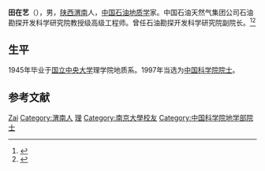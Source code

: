 {{Expand|time=2012-03-29T01:55:39+00:00 }}
{{Infobox person
| 姓名     = 田在艺
| 图像     = 
| 图像替代 = 
| 图像说明 = 
| 出生日期 = 1919年12月5日
| 出生地   = 陕西渭南
| 死亡日期 = <!-- {{Death date and age|YYYY|MM|DD|YYYY|MM|DD}}（死亡在前，出生在后） -->
| 死亡地   = 
| 国籍       = {{PRC}}
| 籍贯       = 
| 别名     = 
| 知名于   = 
| 职业     = [[石油地质学|石油地质学]]家
| 母校 = [[国立中央大学_(南京)|中央大学]]
}}

'''田在艺'''（{{bd|1919年|12月5日|2015年|3月3日|T田在艺}}），男，[[陕西|陕西]][[渭南|渭南]]人，[[中华人民共和国|中国]][[石油地质学|石油地质学]]家。中国石油天然气集团公司石油勘探开发科学研究院教授级高级工程师。曾任石油勘探开发科学研究院副院长。<ref>{{Cite web|title=田在艺|url=http://sourcedb.cas.cn/sourcedb_ad_cas/zw2/ysxx/dxb/|accessdate=|work=中国科学院学部与院士|archiveurl=https://web.archive.org/web/20120426134225/http://sourcedb.cas.cn/sourcedb_ad_cas/zw2/ysxx/dxb/|archivedate=2012-04-26 }}</ref><ref>{{Cite web |url=http://casad.cas.cn/doc/15779.html |title=田在艺院士 |accessdate=2018-07-30 |archive-date=2018-07-30 |archive-url=https://web.archive.org/web/20180730081203/http://casad.cas.cn/doc/15779.html |dead-url=no }}</ref>

== 生平 ==
1945年毕业于[[国立中央大学_(南京)|国立中央大学]]理学院地质系。1997年当选为[[中国科学院院士|中国科学院院士]]。

== 参考文献 ==
{{reflist}}

{{中国科学院地学部院士}}
{{Navboxes
| title  = 田在艺在[[全国科学技术名词审定委员会|全国科学技术名词审定委员会]]的职务
| list1  =
{{全国科学技术名词审定委员会第四届全国委员会}}
}}

{{Authority control}}
{{DEFAULTSORT:Tian}}
[[Category:田姓|Zai]]
[[Category:渭南人|Category:渭南人]]
[[Category:國立中央大學大陸時期校友|理]]
[[Category:南京大學校友|Category:南京大學校友]]
[[Category:中国科学院地学部院士|Category:中国科学院地学部院士]]


{{中国科学家小作品}}